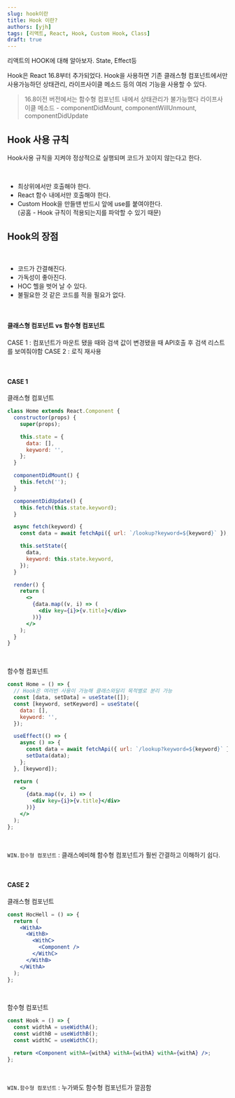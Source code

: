```yaml
---
slug: hook이란
title: Hook 이란?
authors: [yjh]
tags: [리액트, React, Hook, Custom Hook, Class]
draft: true
---
```


<div className="preview">리액트의 HOOK에 대해 알아보자. State, Effect등</div>

<!--truncate-->

Hook은 React 16.8부터 추가되었다. Hook을 사용하면 기존 클래스형 컴포넌트에서만 사용가능하던 상태관리, 라이프사이클 메소드 등의 여러 기능을 사용할 수 있다.

> 16.8이전 버전에서는 함수형 컴포넌트 내에서 상태관리가 불가능했다
> 라이프사이클 메소드 - componentDidMount, componentWillUnmount, componentDidUpdate

<!-- ## Hook이란? -->

## Hook 사용 규칙

Hook사용 규칙을 지켜야 정상적으로 실행되며 코드가 꼬이지 않는다고 한다.

<br />

- 최상위에서만 호출해야 한다.
- React 함수 내에서만 호출해야 한다.
- Custom Hook을 만들땐 반드시 앞에 use를 붙여야한다.  
   (공홈 - Hook 규칙이 적용되는지를 파악할 수 있기 때문)

## Hook의 장점

<!-- 클래스형 컴포넌트에 비해 `코드가 간결해지고 Custom Hook을 사용해 로직 재활용이 가능`해진다.
클래스형 컴포넌트에서 로직 재활용을 위해선 HOC를 사용했다. -->

<br />

- 코드가 간결해진다.
- 가독성이 좋아진다.
- HOC 헬을 벗어 날 수 있다.
- 불필요한 것 같은 코드를 적을 필요가 없다.

<br />

#### 클래스형 컴포넌트 vs 함수형 컴포넌트

CASE 1 : 컴포넌트가 마운트 됐을 때와 검색 값이 변경됐을 때 API호출 후 검색 리스트를 보여줘야함
CASE 2 : 로직 재사용

<br />

#### CASE 1

클래스형 컴포넌트

```jsx
class Home extends React.Component {
  constructor(props) {
    super(props);

    this.state = {
      data: [],
      keyword: '',
    };
  }

  componentDidMount() {
    this.fetch('');
  }

  componentDidUpdate() {
    this.fetch(this.state.keyword);
  }

  async fetch(keyword) {
    const data = await fetchApi({ url: `/lookup?keyword=${keyword}` });

    this.setState({
      data,
      keyword: this.state.keyword,
    });
  }

  render() {
    return (
      <>
        {data.map((v, i) => (
          <div key={i}>{v.title}</div>
        ))}
      </>
    );
  }
}
```

<br />

함수형 컴포넌트

```jsx
const Home = () => {
  // Hook은 여러번 사용이 가능해 클래스와달리 목적별로 분리 가능
  const [data, setData] = useState([]);
  const [keyword, setKeyword] = useState({
    data: [],
    keyword: '',
  });

  useEffect(() => {
    async () => {
      const data = await fetchApi({ url: `/lookup?keyword=${keyword}` });
      setData(data);
    };
  }, [keyword]);

  return (
    <>
      {data.map((v, i) => (
        <div key={i}>{v.title}</div>
      ))}
    </>
  );
};
```

<br />

`WIN.함수형 컴포넌트` : 클래스에비해 함수형 컴포넌트가 훨씬 간결하고 이해하기 쉽다.

<br />

#### CASE 2

클래스형 컴포넌트

```jsx
const HocHell = () => {
  return (
    <WithA>
      <WithB>
        <WithC>
          <Component />
        </WithC>
      </WithB>
    </WithA>
  );
};
```

<br />

함수형 컴포넌트

```jsx
const Hook = () => {
  const widthA = useWidthA();
  const widthB = useWidthB();
  const widthC = useWidthC();

  return <Component withA={withA} withA={withA} withA={withA} />;
};
```

<br />

`WIN.함수형 컴포넌트` : 누가봐도 함수형 컴포넌트가 깔끔함

<!-- https://hun-dev.tistory.com/28 -->

<!-- > <a href="#">Hook의 종류</a> -->

<!-- - useState
  함수형 컴포넌트에서도 가변적인 상태를 가질 수 있게 해줌

- useEffect
  컴포넌트가 렌더링될 때마다 원하는 작업을 할 수 있음

- useCallback 성능최적화가 필요할때 사용된다. 함수를 필요한 시점에만 재생성한다.
  첫 번째 인자 값에 함수를, 두 번째 인자 값엔 어떤 값이 변경되었을 때 함수를 다시 생성해야
  하는지 명시해 주어야 한다.

- useMemo
  함수형 컴포넌트 내부에서 발생하는 연산을 최적화할 수 있다.
  기본적으로 렌더링 시 원하는 값이 바뀌었을때만 다시 연산하고 그렇지 않을경우 이전에 연산된 값을 다시 사용함.

- useRef
  함수형 컴포넌트에서 ref를 쉽게 사용할 수 있도록 한다.

- useReducer
  useState를 더 디테일? 하게 사용할 수 있다. -->

<!-- https://devbirdfeet.tistory.com/52 -->
<!-- https://velog.io/@goyou123/React-Hooks-%EC%B4%9D%EC%A0%95%EB%A6%AC -->
<!-- https://velog.io/@goyou123/Custom-Hook -->
<!-- https://lelana.tistory.com/146 -->
<!-- https://studyingych.tistory.com/59 -->
<!-- https://codingbroker.tistory.com/23 -->
<!-- https://ykss.netlify.app/react/hooks/ -->
<!-- https://velog.io/@yangddu/React-Hook -->
<!-- https://surviveasdev.tistory.com/entry/React-hook%EC%9D%B4-%EB%82%98%EC%98%A8-%EC%9D%B4%EC%9C%A0%EC%99%80-%EC%82%AC%EC%9A%A9%ED%95%B4%EC%95%BC-%ED%95%98%EB%8A%94-%EC%9D%B4%EC%9C%A0 -->
